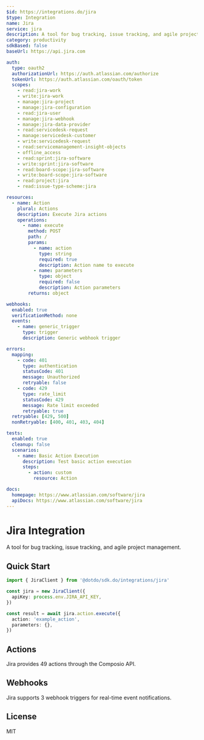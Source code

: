 ```yaml
---
$id: https://integrations.do/jira
$type: Integration
name: Jira
service: jira
description: A tool for bug tracking, issue tracking, and agile project management.
category: productivity
sdkBased: false
baseUrl: https://api.jira.com

auth:
  type: oauth2
  authorizationUrl: https://auth.atlassian.com/authorize
  tokenUrl: https://auth.atlassian.com/oauth/token
  scopes:
    - read:jira-work
    - write:jira-work
    - manage:jira-project
    - manage:jira-configuration
    - read:jira-user
    - manage:jira-webhook
    - manage:jira-data-provider
    - read:servicedesk-request
    - manage:servicedesk-customer
    - write:servicedesk-request
    - read:servicemanagement-insight-objects
    - offline_access
    - read:sprint:jira-software
    - write:sprint:jira-software
    - read:board-scope:jira-software
    - write:board-scope:jira-software
    - read:project:jira
    - read:issue-type-scheme:jira

resources:
  - name: Action
    plural: Actions
    description: Execute Jira actions
    operations:
      - name: execute
        method: POST
        path: /
        params:
          - name: action
            type: string
            required: true
            description: Action name to execute
          - name: parameters
            type: object
            required: false
            description: Action parameters
        returns: object

webhooks:
  enabled: true
  verificationMethod: none
  events:
    - name: generic_trigger
      type: trigger
      description: Generic webhook trigger

errors:
  mapping:
    - code: 401
      type: authentication
      statusCode: 401
      message: Unauthorized
      retryable: false
    - code: 429
      type: rate_limit
      statusCode: 429
      message: Rate limit exceeded
      retryable: true
  retryable: [429, 500]
  nonRetryable: [400, 401, 403, 404]

tests:
  enabled: true
  cleanup: false
  scenarios:
    - name: Basic Action Execution
      description: Test basic action execution
      steps:
        - action: custom
          resource: Action

docs:
  homepage: https://www.atlassian.com/software/jira
  apiDocs: https://www.atlassian.com/software/jira
---
```


# Jira Integration

A tool for bug tracking, issue tracking, and agile project management.

## Quick Start

```typescript
import { JiraClient } from '@dotdo/sdk.do/integrations/jira'

const jira = new JiraClient({
  apiKey: process.env.JIRA_API_KEY,
})

const result = await jira.action.execute({
  action: 'example_action',
  parameters: {},
})
```

## Actions

Jira provides 49 actions through the Composio API.

## Webhooks

Jira supports 3 webhook triggers for real-time event notifications.

## License

MIT
